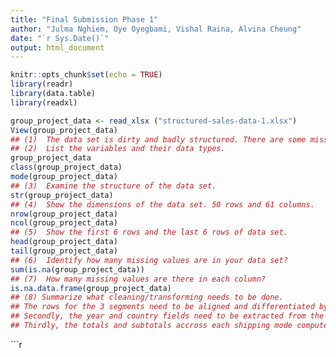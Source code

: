```yaml
---
title: "Final Submission Phase 1"
author: "Julma Nghiem, Oye Oyegbami, Vishal Raina, Alvina Cheung"
date: "`r Sys.Date()`"
output: html_document
---
```


```r
knitr::opts_chunk$set(echo = TRUE)
library(readr)
library(data.table)
library(readxl)
```

<!-- 
  STEP 1 
  The group decided to use a badly structured raw dataset about shipping mode orders based on 3 different segments.

  STEP 2
  (1)  The data set our group is going to use is about orders under different segments such as: consumer, corporate, and home office.
  (2)  The data was obtained from the website https://foresightbi.com.ng/microsoft-power-bi/dirty-data-samples-to-practice-on/

  (3)  The team chose this data set because we are interested to see how a badly structured dataset can be transformed and cleaned. 
       The orders list has a primary key of Order ID, extracted accros 2 countries, spanning a 5-year period. We would like to analyse the            cleaned data to determine how well each segment is doing as well as track marketing trends by location and shipping modes 

  STEP 3 -->

```r
group_project_data <- read_xlsx ("structured-sales-data-1.xlsx") 
View(group_project_data)
## (1)  The data set is dirty and badly structured. There are some missing value in some column and the Order ID field includes country and            year.   
## (2)  List the variables and their data types.
group_project_data
class(group_project_data)
mode(group_project_data)
## (3)  Examine the structure of the data set.
str(group_project_data)
## (4)  Show the dimensions of the data set. 50 rows and 61 columns. 
nrow(group_project_data)
ncol(group_project_data)
## (5)  Show the first 6 rows and the last 6 rows of data set. 
head(group_project_data)
tail(group_project_data)
## (6)  Identify how many missing values are in your data set?
sum(is.na(group_project_data)) 
## (7)  How many missing values are there in each column?
is.na.data.frame(group_project_data)
## (8) Summarize what cleaning/transforming needs to be done. 
## The rows for the 3 segments need to be aligned and differentiated by their segment names  
## Secondly, the year and country fields need to be extracted from the Order ID.
## Thirdly, the totals and subtotals accross each shipping mode computed

```

```r


